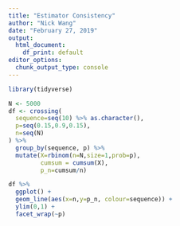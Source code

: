 ```yaml
---
title: "Estimator Consistency"
author: "Nick Wang"
date: "February 27, 2019"
output: 
  html_document: 
    df_print: default
editor_options: 
  chunk_output_type: console
---
```


```r
library(tidyverse)
```

```r
N <- 5000
df <- crossing(
  sequence=seq(10) %>% as.character(),
  p=seq(0.15,0.9,0.15),
  n=seq(N)
) %>%
  group_by(sequence, p) %>%
  mutate(X=rbinom(n=N,size=1,prob=p),
         cumsum = cumsum(X),
         p_n=cumsum/n)
```

```r
df %>%
  ggplot() +
  geom_line(aes(x=n,y=p_n, colour=sequence)) +
  ylim(0,1) +
  facet_wrap(~p)
```

